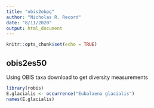 ```yaml
---
title: "obis2obpg"
author: "Nicholas R. Record"
date: "8/11/2020"
output: html_document
---
```


```r
knitr::opts_chunk$set(echo = TRUE)
```

## obis2es50

Using OBIS taxa download to get diversity measurements

```r
library(robis)
E.glacialis <- occurrence("Eubalaena glacialis")
names(E.glacialis)
```

